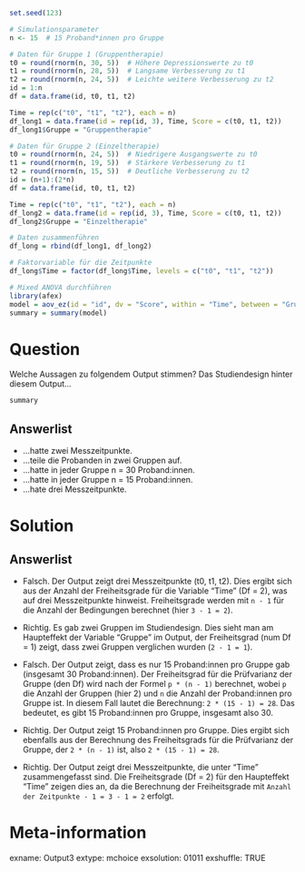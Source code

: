 
```r

set.seed(123)

# Simulationsparameter
n <- 15  # 15 Proband*innen pro Gruppe

# Daten für Gruppe 1 (Gruppentherapie)
t0 = round(rnorm(n, 30, 5))  # Höhere Depressionswerte zu t0
t1 = round(rnorm(n, 28, 5))  # Langsame Verbesserung zu t1
t2 = round(rnorm(n, 24, 5))  # Leichte weitere Verbesserung zu t2
id = 1:n
df = data.frame(id, t0, t1, t2)

Time = rep(c("t0", "t1", "t2"), each = n)
df_long1 = data.frame(id = rep(id, 3), Time, Score = c(t0, t1, t2))
df_long1$Gruppe = "Gruppentherapie"

# Daten für Gruppe 2 (Einzeltherapie)
t0 = round(rnorm(n, 24, 5))  # Niedrigere Ausgangswerte zu t0
t1 = round(rnorm(n, 19, 5))  # Stärkere Verbesserung zu t1
t2 = round(rnorm(n, 15, 5))  # Deutliche Verbesserung zu t2
id = (n+1):(2*n)
df = data.frame(id, t0, t1, t2)

Time = rep(c("t0", "t1", "t2"), each = n)
df_long2 = data.frame(id = rep(id, 3), Time, Score = c(t0, t1, t2))
df_long2$Gruppe = "Einzeltherapie"

# Daten zusammenführen
df_long = rbind(df_long1, df_long2)

# Faktorvariable für die Zeitpunkte
df_long$Time = factor(df_long$Time, levels = c("t0", "t1", "t2"))

# Mixed ANOVA durchführen
library(afex)
model = aov_ez(id = "id", dv = "Score", within = "Time", between = "Gruppe", data = df_long)
summary = summary(model)


```    

Question
========

Welche Aussagen zu folgendem Output stimmen? Das Studiendesign hinter diesem Output...

```r
summary
```




Answerlist
----------
* ...hatte zwei Messzeitpunkte. 
* ...teile die Probanden in zwei Gruppen auf. 
* ...hatte in jeder Gruppe n = 30 Proband:innen. 
* ...hatte in jeder Gruppe n = 15 Proband:innen.
* ...hate drei Messzeitpunkte.

Solution
========
Answerlist
----------
* Falsch. Der Output zeigt drei Messzeitpunkte (t0, t1, t2). Dies ergibt sich aus der Anzahl der Freiheitsgrade für die Variable "Time" (Df = 2), was auf drei Messzeitpunkte hinweist. Freiheitsgrade werden mit `n - 1` für die Anzahl der Bedingungen berechnet (hier `3 - 1 = 2`).

* Richtig. Es gab zwei Gruppen im Studiendesign. Dies sieht man am Haupteffekt der Variable "Gruppe" im Output, der Freiheitsgrad (num Df = 1) zeigt, dass zwei Gruppen verglichen wurden (`2 - 1 = 1`).

* Falsch. Der Output zeigt, dass es nur 15 Proband:innen pro Gruppe gab (insgesamt 30 Proband:innen). Der Freiheitsgrad für die Prüfvarianz der Gruppe (den Df) wird nach der Formel `p * (n - 1)` berechnet, wobei `p` die Anzahl der Gruppen (hier 2) und `n` die Anzahl der Proband:innen pro Gruppe ist. In diesem Fall lautet die Berechnung: `2 * (15 - 1) = 28`. Das bedeutet, es gibt 15 Proband:innen pro Gruppe, insgesamt also 30.

* Richtig. Der Output zeigt 15 Proband:innen pro Gruppe. Dies ergibt sich ebenfalls aus der Berechnung des Freiheitsgrads für die Prüfvarianz der Gruppe, der `2 * (n - 1)` ist, also `2 * (15 - 1) = 28`.

* Richtig. Der Output zeigt drei Messzeitpunkte, die unter "Time" zusammengefasst sind. Die Freiheitsgrade (Df = 2) für den Haupteffekt "Time" zeigen dies an, da die Berechnung der Freiheitsgrade mit `Anzahl der Zeitpunkte - 1 = 3 - 1 = 2` erfolgt.


Meta-information
================
exname: Output3
extype: mchoice 
exsolution: 01011
exshuffle: TRUE

